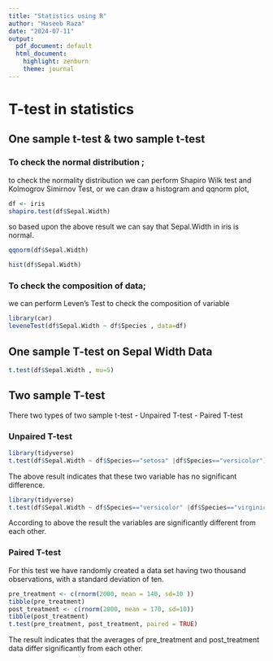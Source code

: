 ```yaml
---
title: "Statistics using R"
author: "Haseeb Raza"
date: "2024-07-11"
output:
  pdf_document: default
  html_document: 
    highlight: zenburn
    theme: journal
---
```

# T-test in statistics
## One sample t-test  & two sample t-test
### To check the normal distribution ;
to check the normality distribution we can perform Shapiro Wilk test and Kolmogrov Simirnov Test, 
or we can draw a histogram and qqnorm plot,

```r
df <- iris
shapiro.test(df$Sepal.Width)
```
so based upon the above result we can say that Sepal.Width in iris is normal.

```r
qqnorm(df$Sepal.Width)
```


```r
hist(df$Sepal.Width)
```


### To check the composition of data; 
we can perform Leven's Test to check the composition of variable
```r
library(car)
leveneTest(df$Sepal.Width ~ df$Species , data=df)
```

## One sample T-test on Sepal Width Data
```r
t.test(df$Sepal.Width , mu=5)
```

## Two sample T-test
There two types of two sample t-test 
- Unpaired T-test
- Paired T-test

### Unpaired T-test
```r
library(tidyverse)
t.test(df$Sepal.Width ~ df$Species=="setosa" |df$Species=="versicolor")
```

The above result indicates that these two variable has no significant difference.


```r
library(tidyverse)
t.test(df$Sepal.Width ~ df$Species=="versicolor" |df$Species=="virginica")
```

According to above the result the variables are significantly different from each other.

### Paired T-test 
For this test we have randomly created a data set having two thousand observations, with a standard deviation of ten.

```r
pre_treatment <- c(rnorm(2000, mean = 140, sd=10 ))
tibble(pre_treatment)
post_treatment <- c(rnorm(2000, mean = 170, sd=10))
tibble(post_treatment)
t.test(pre_treatment, post_treatment, paired = TRUE)

```

The result indicates that the averages of pre_treatment and post_treatment data differ significantly from each other.
